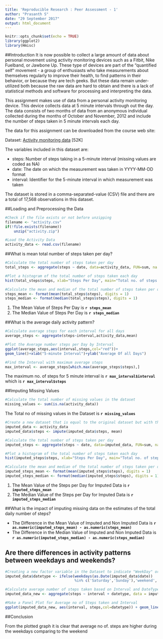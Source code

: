```yaml
---
title: 'Reproducible Research : Peer Assessment - 1'
author: "Prasanth S"
date: "29 September 2017"
output: html_document
---
```


```r
knitr::opts_chunk$set(echo = TRUE)
library(ggplot2)
library(Hmisc)
```
##Introduction
It is now possible to collect a large amount of data about personal movement using activity monitoring devices such as a Fitbit, Nike Fuelband, or Jawbone Up. These type of devices are part of the "quantified self" movement - a group of enthusiasts who take measurements about themselves regularly to improve their health, to find patterns in their behavior, or because they are tech geeks. But these data remain under-utilized both because the raw data are hard to obtain and there is a lack of statistical methods and software for processing and interpreting the data.

This assignment makes use of data from a personal activity monitoring device. This device collects data at 5 minute intervals through out the day. The data consists of two months of data from an anonymous individual collected during the months of October and November, 2012 and include the number of steps taken in 5 minute intervals each day.

The data for this assignment can be downloaded from the course web site:

Dataset: [Activity monitoring data](https://d396qusza40orc.cloudfront.net/repdata%2Fdata%2Factivity.zip) [52K]  

The variables included in this dataset are:  

- steps: Number of steps taking in a 5-minute interval (missing values are coded as NA)  
- date: The date on which the measurement was taken in YYYY-MM-DD format  
- interval: Identifier for the 5-minute interval in which measurement was taken  

The dataset is stored in a comma-separated-value (CSV) file and there are a total of 17,568 observations in this dataset.

##Loading and Preprocessing the Data
```r
#Check if the file exists or not before unzipping
filename <- "activity.csv"
if(!file.exists(filename))
    unzip("activity.zip")

#Load the Activity Data
activity_data <- read.csv(filename)
```

##What is mean total number of steps taken per day?
```r
#Calculate the total number of steps taken per day
total_steps <- aggregate(steps ~ date, data=activity_data, FUN=sum, na.rm=TRUE)

#Plot a histogram of the total number of steps taken each day
hist(total_steps$steps, xlab="Steps Per Day", main="Total no. of steps Per Day", col="blue",breaks = 30)

#Calculate the mean and median of the total number of steps taken per day
steps_mean <- format(mean(total_steps$steps), digits = 1)
steps_median <- format(median(total_steps$steps), digits = 1)
```
1. The Mean Value of Steps Per Day is **`r steps_mean`**
2. The Median Value of Steps Per Day is **`r steps_median`**

##What is the average daily activity pattern?
```r
#Calculate average steps for each interval for all days
average_steps <- aggregate(steps~interval,activity_data,mean)

#Plot the Average number steps per Day by Interval
ggplot(average_steps,aes(interval,steps,col="red"))+
geom_line()+xlab("5-minute Interval")+ylab("Average Of all Days")

#Find the Interval with maximum average steps
max_interval <- average_steps[which.max(average_steps$steps),]
```
The maximum no. of steps for 5 minute interval is **`r max_interval$interval`** which is **`r max_interval$steps`**

##Imputing Missing Values
```r
#Calculate the total number of missing values in the dataset
missing_values <- sum(is.na(activity_data))
```
The Total no of missing values in the Dataset is **`r missing_values`**

```r
#Create a new dataset that is equal to the original dataset but with the missing data filled in.
imputed_data <- activity_data
imputed_data$steps <- impute(imputed_data$steps, mean)

#Calculate the total number of steps taken per day
imputed_steps <- aggregate(steps ~ date, data=imputed_data, FUN=sum, na.rm=TRUE)

#Plot a histogram of the total number of steps taken each day
hist(imputed_steps$steps, xlab="Steps Per Day", main="Total no. of steps Per Day for Imputed Data", col="blue",breaks = 30)

#Calculate the mean and median of the total number of steps taken per day
imputed_steps_mean <- format(mean(imputed_steps$steps), digits = 1)
imputed_steps_median <- format(median(imputed_steps$steps), digits = 1)
```
1. The Mean Value of the Steps per Day for Imputed Data is **`r imputed_steps_mean`**
2. The Median Value of the Steps per Day for Imputed Data is **`r imputed_steps_median`**

##What is the impact of imputing missing data on the estimates of the total daily number of steps?

- The Difference in the Mean Value of Imputed and Non Imputed Data is **`r as.numeric(imputed_steps_mean) - as.numeric(steps_mean)`**
- The Difference in the Median Value of Imputed and Non Imputed Data is **`r as.numeric(imputed_steps_median) - as.numeric(steps_median)`**

## Are there differences in activity patterns between weekdays and weekends?
```r
#Creating a new factor variable in the Dataset to indicate "WeekDay" or "WeekEnd"
imputed_data$datetype <- ifelse(weekdays(as.Date(imputed_data$date)) 
                                %in% c('Saturday','Sunday'),'weekend','weekday')

#Calculate average number of steps taken based on Interval and DateType
imputed_data_new <- aggregate(steps ~ interval + datetype, data = imputed_data, FUN=mean)

#Make a Panel Plot for Average no of Steps taken and Interval
ggplot(imputed_data_new, aes(interval, steps,col=datetype)) + geom_line() + facet_grid(datetype ~ .) + xlab("Interval") +ylab("Average Steps")
```

##Conclusion

From the plotted graph it is clear that average no of. steps are higher during the weekdays comparing to the weekend
